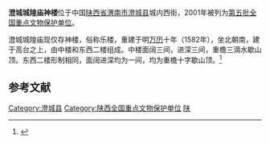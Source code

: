{{coord|35|11|24|N|109|55|33|E|display=title|scale:10000}}
{{文物保护单位
| 级别 = 全国
| 名称 = 澄城城隍庙神楼
| 图片 = 
| 所在 = [[陕西省|陕西省]][[澄城县|澄城县]]
| 分类 = 古建筑
| 时代 = [[明朝|明]]
| 编号 = [[第五批全国重点文物保护单位|第五批]]第429项
| 登录 = 2001年6月25日
}}

'''澄城城隍庙神楼'''位于中国[[陕西省|陕西省]][[渭南市|渭南市]][[澄城县|澄城县]]城内西街，2001年被列为[[第五批全国重点文物保护单位|第五批全国重点文物保护单位]]。

澄城城隍庙现仅存神楼，俗称乐楼，重建于明[[万历|万历]]十年（1582年），坐北朝南，建于高台之上，由中楼和东西二楼组成。中楼面阔三间，进深三间，重檐三滴水歇山顶。东西二楼形制相同，面阔进深均为一间，均为重檐十字歇山顶。<ref>{{Cite book |title=全国重点文物保护单位·第一至第五批·第Ⅲ卷 |publisher=文物出版社 |year=2004 |isbn=7-5010-1525-2 |pages=339 }}</ref>

==参考文献==
{{reflist}}
{{渭南市文物保护单位}}
{{陕西全国重点文物保护单位}}

{{DEFAULTSORT:Cheng}}
[[Category:澄城县|Category:澄城县]]
[[Category:陕西全国重点文物保护单位|Category:陕西全国重点文物保护单位]]
[[Category:陕西城隍庙|陕]]